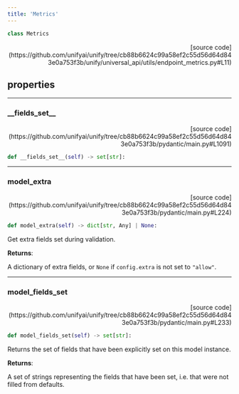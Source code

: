 ```yaml
---
title: 'Metrics'
---
```


```python
class Metrics
```

<p align="right">[source code](https://github.com/unifyai/unify/tree/cb88b6624c99a58ef2c55d56d64d843e0a753f3b/unify/universal_api/utils/endpoint_metrics.py#L11)</p>



## properties

---

### \_\_fields\_set\_\_

<p align="right">[source code](https://github.com/unifyai/unify/tree/cb88b6624c99a58ef2c55d56d64d843e0a753f3b/pydantic/main.py#L1091)</p>

```python
def __fields_set__(self) -> set[str]:
```



---

### model\_extra

<p align="right">[source code](https://github.com/unifyai/unify/tree/cb88b6624c99a58ef2c55d56d64d843e0a753f3b/pydantic/main.py#L224)</p>

```python
def model_extra(self) -> dict[str, Any] | None:
```

Get extra fields set during validation.

**Returns**:

A dictionary of extra fields, or `None` if `config.extra` is not set to `"allow"`.

---

### model\_fields\_set

<p align="right">[source code](https://github.com/unifyai/unify/tree/cb88b6624c99a58ef2c55d56d64d843e0a753f3b/pydantic/main.py#L233)</p>

```python
def model_fields_set(self) -> set[str]:
```

Returns the set of fields that have been explicitly set on this model instance.

**Returns**:

A set of strings representing the fields that have been set,
i.e. that were not filled from defaults.